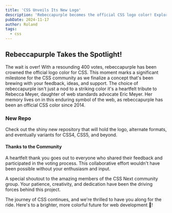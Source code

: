 ```yaml
---
title: 'CSS Unveils Its New Logo'
description: 'Rebeccapurple becomes the official CSS logo color! Explore the new repo for formats and future variants, including CSS4, CSS5, and beyond. 💜'
pubDate: 2024-11-17
author: Roland
tags: 
  - css
---
```



## Rebeccapurple Takes the Spotlight!
The wait is over! With a resounding 400 votes, rebeccapurple has been crowned the official logo color for CSS. This moment marks a significant milestone for the CSS community as we finalize a concept that's been brewing with your feedback, ideas, and support. The choice of rebeccapurple isn't just a nod to a striking color it's a heartfelt tribute to Rebecca Meyer, daughter of web standards advocate Eric Meyer. Her memory lives on in this enduring symbol of the web, as rebeccapurple has been an official CSS color since 2014.

<Icon name="css" size="clamp(15rem, 40vw, 30rem)" />

### New Repo
Check out the <Link as='a' href="https://github.com/CSS-Next/logo.css" target="blank">shiny new repository</Link> that will hold the logo, alternate formats, and eventually <Link as='a' href='https://github.com/CSS-Next/logo.css/issues/11' target="blank">variants for CSS4, CSS5, and beyond</Link>.

#### Thanks to the Community
A heartfelt thank you goes out to everyone who shared their feedback and participated in the voting process. This collaborative effort wouldn't have been possible without your enthusiasm and input.

A special shoutout to the <Link as='a' href="https://github.com/orgs/CSS-Next/people" target="blank">amazing members</Link> of the CSS Next community group. Your patience, creativity, and dedication have been the driving forces behind this project.

The journey of CSS continues, and we're thrilled to have you along for the ride. Here's to a brighter, more colorful future for web development 💜!